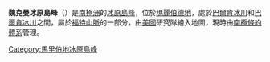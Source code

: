{{coord|76|30|S|143|59|W|display=title}}

'''魏克曼冰原島峰'''（{{lang-en|Weikman Nunataks}}）是[[南極洲|南極洲]]的[[冰原島峰|冰原島峰]]，位於[[瑪麗伯德地|瑪麗伯德地]]，處於[[巴爾肯冰川|巴爾肯冰川]]和[[巴爾肯冰川|巴爾肯冰川]]之間，屬於[[福特山脈|福特山脈]]的一部分，由[[美國|美國]]研究隊繪入地圖，現時由[[南極條約體系|南極條約體系]]管理。

{{DEFAULTSORT:Weikman Nunataks}}
[[Category:馬里伯地冰原島峰|Category:馬里伯地冰原島峰]]


{{MarieByrdLand-geo-stub}}